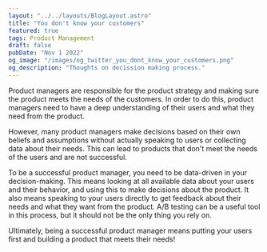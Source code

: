 ```yaml
---
layout: "../../layouts/BlogLayout.astro"
title: "You don't know your customers"
featured: true
tags: Product Management
draft: false
pubDate: "Nov 1 2022"
og_image: "/images/og_twitter_you_dont_know_your_customers.png"
og_description: "Thoughts on decission making process."
---
```


Product managers are responsible for the product strategy and making sure the product meets the needs of the customers. In order to do this, product managers need to have a deep understanding of their users and what they need from the product.

However, many product managers make decisions based on their own beliefs and assumptions without actually speaking to users or collecting data about their needs. This can lead to products that don't meet the needs of the users and are not successful.

To be a successful product manager, you need to be data-driven in your decision-making. This means looking at all available data about your users and their behavior, and using this to make decisions about the product. It also means speaking to your users directly to get feedback about their needs and what they want from the product. A/B testing can be a useful tool in this process, but it should not be the only thing you rely on.

Ultimately, being a successful product manager means putting your users first and building a product that meets their needs!
